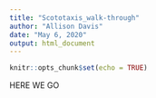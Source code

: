 ```yaml
---
title: "Scototaxis_walk-through"
author: "Allison Davis"
date: "May 6, 2020"
output: html_document
---
```


```r
knitr::opts_chunk$set(echo = TRUE)
```



HERE WE GO